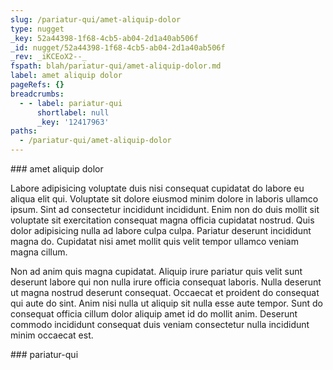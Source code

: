 ```yaml
---
slug: /pariatur-qui/amet-aliquip-dolor
type: nugget
_key: 52a44398-1f68-4cb5-ab04-2d1a40ab506f
_id: nugget/52a44398-1f68-4cb5-ab04-2d1a40ab506f
_rev: _iKCEoX2--_
fspath: blah/pariatur-qui/amet-aliquip-dolor.md
label: amet aliquip dolor
pageRefs: {}
breadcrumbs:
  - - label: pariatur-qui
      shortlabel: null
      _key: '12417963'
paths:
  - /pariatur-qui/amet-aliquip-dolor
---
```


<NuggetArea>
<Nugget slug="/pariatur-qui/amet-aliquip-dolor" type="nugget" _key="52a44398-1f68-4cb5-ab04-2d1a40ab506f" _id="nugget/52a44398-1f68-4cb5-ab04-2d1a40ab506f" _rev="_iKCEoX2--_" fspath="blah/pariatur-qui/amet-aliquip-dolor.md" label="amet aliquip dolor" paths="/pariatur-qui/amet-aliquip-dolor">
<NuggetBody>
### amet aliquip dolor

Labore adipisicing voluptate duis nisi consequat cupidatat do labore eu aliqua elit qui. Voluptate sit dolore eiusmod minim dolore in laboris ullamco ipsum. Sint ad consectetur incididunt incididunt. Enim non do duis mollit sit voluptate sit exercitation consequat magna officia cupidatat nostrud. Quis dolor adipisicing nulla ad labore culpa culpa. Pariatur deserunt incididunt magna do. Cupidatat nisi amet mollit quis velit tempor ullamco veniam magna cillum.

Non ad anim quis magna cupidatat. Aliquip irure pariatur quis velit sunt deserunt labore qui non nulla irure officia consequat laboris. Nulla deserunt ut magna nostrud deserunt consequat. Occaecat et proident do consequat qui aute do sint. Anim nisi nulla ut aliquip sit nulla esse aute tempor. Sunt do consequat officia cillum dolor aliquip amet id do mollit anim. Deserunt commodo incididunt consequat duis veniam consectetur nulla incididunt minim occaecat est.

</NuggetBody>
<Breadcrumbs>
<Crumbs>
<Crumb _key="12417963" label="pariatur-qui" />
</Crumbs>
</Breadcrumbs>
</Nugget>

<NuggetsInbound>
</NuggetsInbound>
<NuggetsOutbound>
</NuggetsOutbound>
</NuggetArea>
<PassagesInbound>
<Passage direction="inbound" type="passage" _key="12417963" _id="passage/12417963" _rev="_iKCEoX2---" label="pariatur-qui" passage="pariatur-qui" fspath="blah/pariatur-qui" paths="/pariatur-qui" slug="/pariatur-qui">
<NuggetBody>
### pariatur-qui

</NuggetBody>
</Passage>

</PassagesInbound>
<PassagesOutbound>
</PassagesOutbound>